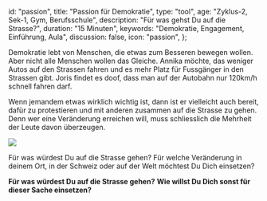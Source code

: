 
  id: "passion",
  title: "Passion für Demokratie",
  type: "tool",
  age: "Zyklus-2, Sek-1, Gym, Berufsschule",
  description: "Für was gehst Du auf die Strasse?",
  duration: "15 Minuten",
  keywords: "Demokratie, Engagement, Einführung, Aula",
  discussion: false,
  icon: "passion",
};

Demokratie lebt von Menschen, die etwas zum Besseren bewegen wollen.
Aber nicht alle Menschen wollen das Gleiche. Annika möchte, das weniger Autos
auf den Strassen fahren und es mehr Platz für Fussgänger in den Strassen gibt.
Joris findet es doof, dass man auf der Autobahn nur 120km/h schnell fahren darf.

Wenn jemandem etwas wirklich wichtig ist, dann ist er vielleicht auch bereit, dafür zu protestieren
und mit anderen zusammen auf die Strasse zu gehen. Denn wer eine Veränderung erreichen will, muss
schliesslich die Mehrheit der Leute davon überzeugen.

<Image
  src="/content/demonstration.jpg"
  desc="Klimastreik in Bern, Mai 2019. Bild: Wikipedia"
/>

Für was würdest Du auf die Strasse gehen? Für welche Veränderung in deinem Ort,
in der Schweiz oder auf der Welt möchtest Du Dich einsetzen?

<Quest>
  <Question>
    <b>Für was würdest Du auf die Strasse gehen?</b>
    <Textfield id="1" rows={2} />
  </Question>
  <Question>
    <b>Wie willst Du Dich sonst für dieser Sache einsetzen?</b>
    <Textfield id="2" rows={2} />
  </Question>
</Quest>
